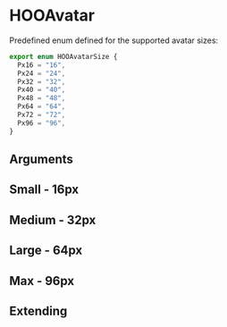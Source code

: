 
<Meta of={HooAvatarStories} />

# HOOAvatar

Predefined enum defined for the supported avatar sizes:

```ts
export enum HOOAvatarSize {
  Px16 = "16",
  Px24 = "24",
  Px32 = "32",
  Px40 = "40",
  Px48 = "48",
  Px64 = "64",
  Px72 = "72",
  Px96 = "96",
}
```

## Arguments

<ArgTypes of={HOOAvatar} />

## Small - 16px

<Canvas of={HooAvatarStories.Small} />

## Medium - 32px

<Canvas of={HooAvatarStories.Medium} />

## Large - 64px

<Canvas of={HooAvatarStories.Large} />

## Max - 96px

<Canvas of={HooAvatarStories.Max} />

## Extending

<Canvas of={HooAvatarStories.Extending} />
